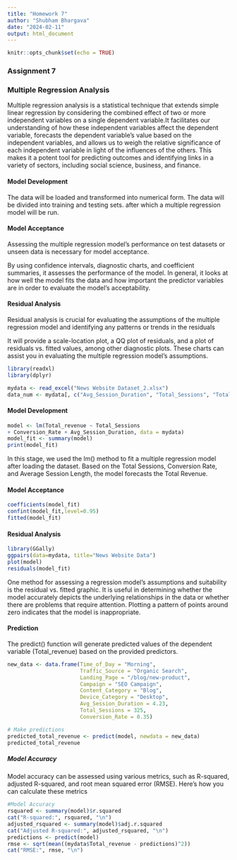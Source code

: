 ---
title: "Homework 7"
author: "Shubham Bhargava"
date: "2024-02-11"
output: html_document
---

```{r setup, include=FALSE}
knitr::opts_chunk$set(echo = TRUE)
```

### Assignment 7
### Multiple Regression Analysis
<p>Multiple regression analysis is a statistical technique that extends simple linear regression by considering the combined effect of two or more independent variables on a single dependent variable.It facilitates our understanding of how these independent variables affect the dependent variable, forecasts the dependent variable's value based on the independent variables, and allows us to weigh the relative significance of each independent variable in light of the influences of the others. This makes it a potent tool for predicting outcomes and identifying links in a variety of sectors, including social science, business, and finance.</p>

#### Model Development

<p>The data will be loaded and transformed into numerical form. The data will be divided into training and testing sets. after which a multiple regression model will be run.</p>

#### Model Acceptance 
<p>Assessing the multiple regression model's performance on test datasets or unseen data is necessary for model acceptance.</p>
<p>By using confidence intervals, diagnostic charts, and coefficient summaries, it assesses the performance of the model. In general, it looks at how well the model fits the data and how important the predictor variables are in order to evaluate the model's acceptability.</p>

#### Residual Analysis
<p>Residual analysis is crucial for evaluating the assumptions of the multiple regression model and identifying any patterns or trends in the residuals</p>

<p>It will provide a scale-location plot, a QQ plot of residuals, and a plot of residuals vs. fitted values, among other diagnostic plots. These charts can assist you in evaluating the multiple regression model's assumptions.</p>

```{r}
library(readxl)
library(dplyr)

mydata <- read_excel("News Website Dataset_2.xlsx")
data_num <- mydata[, c("Avg_Session_Duration", "Total_Sessions", "Total_revenue","Conversion_Rate")]
```
#### Model Development
```{r}
model <- lm(Total_revenue ~ Total_Sessions
+ Conversion_Rate + Avg_Session_Duration, data = mydata)
model_fit <- summary(model)
print(model_fit)
```
<p>In this stage, we used the lm() method to fit a multiple regression model after loading the dataset. Based on the Total Sessions, Conversion Rate, and Average Session Length, the model forecasts the Total Revenue.</p>

#### Model Acceptance
```{r}
coefficients(model_fit)
confint(model_fit,level=0.95)
fitted(model_fit)
```
#### Residual Analysis
```{r}
library(GGally)
ggpairs(data=mydata, title="News Website Data")
plot(model)
residuals(model_fit)
```

<p>One method for assessing a regression model's assumptions and suitability is the residual vs. fitted graphic. It is useful in determining whether the model accurately depicts the underlying relationships in the data or whether there are problems that require attention. Plotting a pattern of points around zero indicates that the model is inappropriate.</p>

#### Prediction
<p>The predict() function will generate predicted values of the dependent variable (Total_revenue) based on the provided predictors.</p>
```{r}
new_data <- data.frame(Time_of_Day = "Morning",
                       Traffic_Source = "Organic Search",
                       Landing_Page = "/blog/new-product",
                       Campaign = "SEO Campaign",
                       Content_Category = "Blog",
                       Device_Category = "Desktop",
                       Avg_Session_Duration = 4.23,
                       Total_Sessions = 325,
                       Conversion_Rate = 0.35)

# Make predictions
predicted_total_revenue <- predict(model, newdata = new_data)
predicted_total_revenue
```
##### Model Accuracy
<p>Model accuracy can be assessed using various metrics, such as R-squared, adjusted R-squared, and root mean squared error (RMSE). Here's how you can calculate these metrics</p>
```{r}
#Model Accuracy
rsquared <- summary(model)$r.squared
cat("R-squared:", rsquared, "\n")
adjusted_rsquared <- summary(model)$adj.r.squared
cat("Adjusted R-squared:", adjusted_rsquared, "\n")
predictions <- predict(model)
rmse <- sqrt(mean((mydata$Total_revenue - predictions)^2))
cat("RMSE:", rmse, "\n")
```




